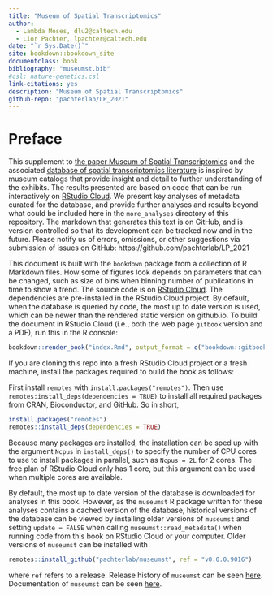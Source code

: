 ```yaml
--- 
title: "Museum of Spatial Transcriptomics"
author: 
  - Lambda Moses, dlu2@caltech.edu
  - Lior Pachter, lpachter@caltech.edu
date: "`r Sys.Date()`"
site: bookdown::bookdown_site
documentclass: book
bibliography: "museumst.bib"
#csl: nature-genetics.csl
link-citations: yes
description: "Museum of Spatial Transcriptomics"
github-repo: "pachterlab/LP_2021"
---
```


# Preface {-}

This supplement to [the paper Museum of Spatial Transcriptomics](https://www.biorxiv.org/content/10.1101/2021.05.11.443152v1) and the associated [database of spatial transcriptomics literature](https://docs.google.com/spreadsheets/d/1sJDb9B7AtYmfKv4-m8XR7uc3XXw_k4kGSout8cqZ8bY/edit?usp=sharing) is inspired by museum catalogs that provide insight and detail to further understanding of the exhibits. The results presented are based on code that can be run interactively on [RStudio Cloud](https://rstudio.cloud/project/2492054). We present key analyses of metadata curated for the database, and provide further analyses and results beyond what could be included here in the `more_analyses` directory of this repository. The markdown that generates this text is on GitHub, and is version controlled so that its development can be tracked now and in the future. Please notify us of errors, omissions, or other suggestions via submission of issues on GitHub: https://github.com/pachterlab/LP_2021

This document is built with the `bookdown` package from a collection of R Markdown files. How some of figures look depends on parameters that can be changed, such as size of bins when binning number of publications in time to show a trend. The source code is on [RStudio Cloud](https://rstudio.cloud/project/2492054). The dependencies are pre-installed in the RStudio Cloud project. By default, when the database is queried by code, the most up to date version is used, which can be newer than the rendered static version on github.io. To build the document in RStudio Cloud (i.e., both the web page `gitbook` version and a PDF), run this in the R console:

```r
bookdown::render_book("index.Rmd", output_format = c("bookdown::gitbook", "bookdown::pdf_book"))
```

If you are cloning this repo into a fresh RStudio Cloud project or a fresh machine, install the packages required to build the book as follows:

First install `remotes` with `install.packages("remotes")`. Then use `remotes:install_deps(dependencies = TRUE)` to install all required packages from CRAN, Bioconductor, and GitHub. So in short,

```r
install.packages("remotes")
remotes::install_deps(dependencies = TRUE)
```

Because many packages are installed, the installation can be sped up with the argument `Ncpus` in `install_deps()` to specify the number of CPU cores to use to install packages in parallel, such as `Ncpus = 2L` for 2 cores. The free plan of RStudio Cloud only has 1 core, but this argument can be used when multiple cores are available.

By default, the most up to date version of the database is downloaded for analyses in this book. However, as the `museumst` R package written for these analyses contains a cached version of the database, historical versions of the database can be viewed by installing older versions of `museumst` and setting `update = FALSE` when calling `museumst::read_metadata()` when running code from this book on RStudio Cloud or your computer. Older versions of `museumst` can be installed with

```r
remotes::install_github("pachterlab/museumst", ref = "v0.0.0.9016")
```

where `ref` refers to a release. Release history of `museumst` can be seen [here](https://github.com/pachterlab/museumst/releases). Documentation of `museumst` can be seen [here](https://pachterlab.github.io/museumst/).
